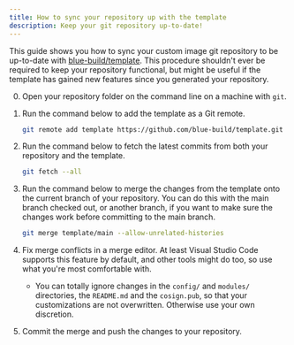 ```yaml
---
title: How to sync your repository up with the template
description: Keep your git repository up-to-date!
---
```


This guide shows you how to sync your custom image git repository to be up-to-date with [blue-build/template](https://github.com/blue-build/template/). This procedure shouldn't ever be required to keep your repository functional, but might be useful if the template has gained new features since you generated your repository.

0. Open your repository folder on the command line on a machine with `git`.
1. Run the command below to add the template as a Git remote.

    ```bash
    git remote add template https://github.com/blue-build/template.git
    ```

2. Run the command below to fetch the latest commits from both your repository and the template.

    ```bash
    git fetch --all
    ```

3. Run the command below to merge the changes from the template onto the current branch of your repository. You can do this with the main branch checked out, or another branch, if you want to make sure the changes work before committing to the main branch.

    ```bash
    git merge template/main --allow-unrelated-histories
    ```

4. Fix merge conflicts in a merge editor. At least Visual Studio Code supports this feature by default, and other tools might do too, so use what you're most comfortable with.

    - You can totally ignore changes in the `config/` and `modules/` directories, the `README.md` and the `cosign.pub`, so that your customizations are not overwritten. Otherwise use your own discretion.

5. Commit the merge and push the changes to your repository.
